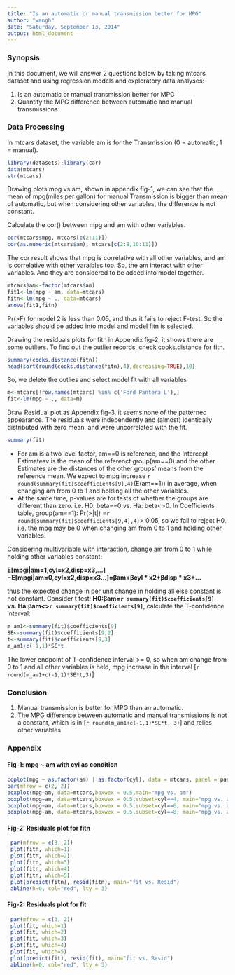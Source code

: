 ```yaml
---
title: "Is an automatic or manual transmission better for MPG"
author: "wangh"
date: "Saturday, September 13, 2014"
output: html_document
---
```

### Synopsis
In this document, we will answer 2 questions below by taking mtcars dataset and using regression models and exploratory data analyses: 

1. Is an automatic or manual transmission better for MPG
2. Quantify the MPG difference between automatic and manual transmissions

### Data Processing

In mtcars dataset, the variable am is for the Transmission (0 = automatic, 1 = manual). 
```r
library(datasets);library(car)
data(mtcars)
str(mtcars)
```
Drawing plots mpg vs.am, shown in appendix fig-1, we can see that the mean of mpg(miles per gallon) for manual Transmission is bigger than mean of automatic, but when considering other variables, the difference is not constant.

Calculate the cor() between mpg and am with other variables. 
```r
cor(mtcars$mpg, mtcars[c(2:11)])
cor(as.numeric(mtcars$am), mtcars[c(2:8,10:11)])
```
The cor result shows that mpg is correlative with all other variables, and am is correlative with other varaibles too. So, the am interact with other variables. And they are considered to be added into model together.
```r
mtcars$am<-factor(mtcars$am)
fit1<-lm(mpg ~ am, data=mtcars)
fitn<-lm(mpg ~ ., data=mtcars)
anova(fit1,fitn)
```
Pr(>F) for model 2 is less than 0.05, and thus it fails to reject F-test. So the variables should be added into model and model fitn is selected.  

Drawing the residuals plots for fitn in Appendix fig-2, it shows there are some outliers. To find out the outlier records, check cooks.distance for fitn.
```r
summary(cooks.distance(fitn))
head(sort(round(cooks.distance(fitn),4),decreasing=TRUE),10)
```

So, we delete the outlies and select model fit with all variables
```r
m<-mtcars[!row.names(mtcars) %in% c('Ford Pantera L'),]
fit<-lm(mpg ~ ., data=m)
```

Draw Residual plot as Appendix fig-3, it seems none of the patterned appearance. The residuals were independently and (almost) identically distributed with zero mean, and were uncorrelated with the fit. 
```r
summary(fit)
```

* For am is a two level factor, am==0 is reference, and the Intercept Estimatesv is the mean of the referenct group(am==0) and the other Estimates are the distances of the other groups' means from the reference mean. We expect to mpg increase `r round(summary(fit)$coefficients[9],4)`(E(am==1)) in average, when changing am from 0 to 1 and holding all the other variables. 
* At the same time, p-values are for tests of whether the groups are different than zero. i.e. H0: beta==0 vs. Ha: beta<>0. In Coefficients table, group(am==1): Pr(>|t|) =`r round(summary(fit)$coefficients[9,4],4)`> 0.05, so we fail to reject H0. i.e. the mpg may be 0 when changing am from 0 to 1 and holding other variables.

Considering multivariable with interaction, change am from 0 to 1 while holding other variables constant:

   **E[mpgi|am=1,cyl=x2,disp=x3,...]−E[mpgi|am=0,cyl=x2,disp=x3...]=βam+βcyl * x2+βdisp * x3+...**
   
thus the expected change in per unit change in holding all else constant is not constant. 
Consider t test: **H0:βam=`r summary(fit)$coefficients[9]` vs. Ha:βam<>`r summary(fit)$coefficients[9]`**, calculate the T-confidence interval:
```r
m_am1<-summary(fit)$coefficients[9]
SE<-summary(fit)$coefficients[9,2]
t<-summary(fit)$coefficients[9,3]
m_am1+c(-1,1)*SE*t
```
The lower endpoint of T-confidence interval >= 0, so when am change from 0 to 1 and all other variables is held, mpg increase in the interval [`r round(m_am1+c(-1,1)*SE*t,3) `]

### Conclusion
1. Manual transmission is better for MPG than an automatic.
2. The MPG difference between automatic and manual transmissions is not a constant,  which is in [`r round(m_am1+c(-1,1)*SE*t, 3)`] and relies other variables 

### Appendix 

#### Fig-1: mpg ~ am with  cyl as condition
```r
coplot(mpg ~ as.factor(am) | as.factor(cyl), data = mtcars, panel = panel.smooth,row=1)
par(mfrow = c(2, 2))
boxplot(mpg~am, data=mtcars,boxwex = 0.5,main="mpg vs. am")
boxplot(mpg~am, data=mtcars,boxwex = 0.5,subset=cyl==4, main="mpg vs. am when cyl==4")
boxplot(mpg~am, data=mtcars,boxwex = 0.5,subset=cyl==6, main="mpg vs. am when cyl==6")
boxplot(mpg~am, data=mtcars,boxwex = 0.5,subset=cyl==8, main="mpg vs. am when cyl==8")
```

#### Fig-2: Residuals plot for fitn
```r
 par(mfrow = c(3, 2))
 plot(fitn, which=1)
 plot(fitn, which=2)
 plot(fitn, which=3)
 plot(fitn, which=4)
 plot(fitn, which=5)
 plot(predict(fitn), resid(fitn), main="fit vs. Resid")
 abline(h=0, col="red", lty = 3)
```

#### Fig-2: Residuals plot for fit
```r
 par(mfrow = c(3, 2))
 plot(fit, which=1)
 plot(fit, which=2)
 plot(fit, which=3)
 plot(fit, which=4)
 plot(fit, which=5)
 plot(predict(fit), resid(fit), main="fit vs. Resid")
 abline(h=0, col="red", lty = 3)
```